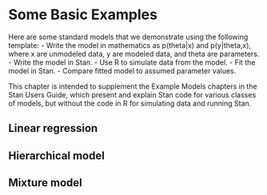 # Some Basic Examples

Here are some standard models that we demonstrate using the following template:
- Write the model in mathematics as p(theta|x) and p(y|theta,x), where x are unmodeled data, y are modeled data, and theta are parameters.
- Write the model in Stan.
- Use R to simulate data from the model.
- Fit the model in Stan.
- Compare fitted model to assumed parameter values.

This chapter is intended to supplement the Example Models chapters in the Stan Users Guide, which present and explain Stan code for various classes of models, but without the code in R for simulating data and running Stan.

## Linear regression

## Hierarchical model

## Mixture model